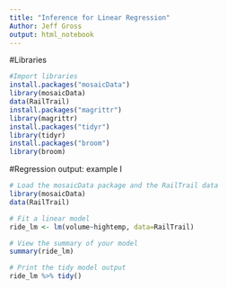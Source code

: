 ```yaml
---
title: "Inference for Linear Regression"
Author: Jeff Gross
output: html_notebook
---
```


#Libraries
```r
#Import libraries
install.packages("mosaicData")
library(mosaicData)
data(RailTrail)
install.packages("magrittr")
library(magrittr)
install.packages("tidyr")
library(tidyr)
install.packages("broom")
library(broom)
```

#Regression output: example I
```r
# Load the mosaicData package and the RailTrail data
library(mosaicData)
data(RailTrail)

# Fit a linear model
ride_lm <- lm(volume~hightemp, data=RailTrail)

# View the summary of your model
summary(ride_lm)

# Print the tidy model output
ride_lm %>% tidy()
```



















